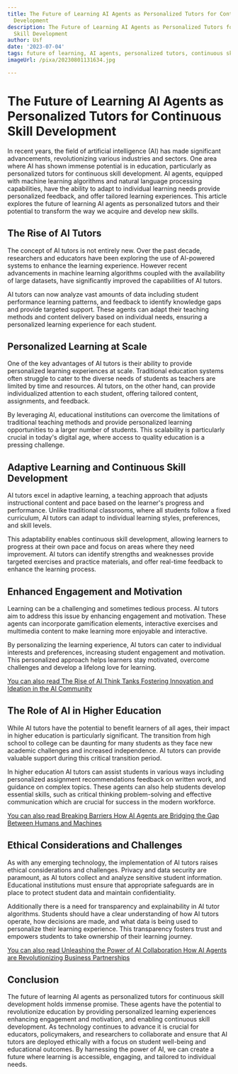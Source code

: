 ```yaml
---
title: The Future of Learning AI Agents as Personalized Tutors for Continuous Skill
  Development
description: The Future of Learning AI Agents as Personalized Tutors for Continuous
  Skill Development
author: Usf
date: '2023-07-04'
tags: future of learning, AI agents, personalized tutors, continuous skill development
imageUrl: /pixa/20230801131634.jpg

---
```

# The Future of Learning AI Agents as Personalized Tutors for Continuous Skill Development

In recent years,  the field of  artificial intelligence (AI) has made significant advancements, revolutionizing various industries and sectors. One area where AI has shown immense potential is  in education, particularly as personalized tutors for continuous skill  development.  AI agents, equipped with machine learning algorithms and natural language processing capabilities, have  the ability to adapt to individual learning needs provide personalized feedback, and offer tailored  learning experiences. This article explores the future of learning AI agents as  personalized  tutors and their  potential to transform the way we acquire and develop new skills.

## The  Rise of  AI Tutors

The concept of AI tutors is not entirely new. Over the past decade, researchers and educators have been exploring the use of AI-powered systems to enhance the learning experience.  However recent  advancements in machine learning algorithms coupled with the availability  of large datasets, have significantly improved the capabilities of AI tutors.

AI  tutors can  now analyze vast amounts of data including student  performance learning patterns, and feedback to identify knowledge gaps  and provide targeted support. These  agents can adapt their teaching methods and content delivery  based on individual needs, ensuring a personalized learning experience  for each student.

## Personalized Learning  at Scale

One of the key advantages of AI tutors is their ability to provide personalized learning experiences at scale. Traditional  education systems often struggle  to  cater to the diverse needs of students as teachers are limited by time and resources. AI tutors, on the other hand,  can provide individualized attention to each student, offering tailored content,  assignments, and  feedback.

By leveraging AI,  educational institutions can overcome the limitations of traditional teaching methods and provide personalized learning opportunities to a larger number  of students. This scalability is particularly  crucial in today's digital age, where access to  quality education  is a pressing challenge.

## Adaptive Learning and Continuous Skill Development

AI tutors excel in adaptive learning,  a teaching approach that adjusts instructional content  and pace based on the learner's progress and performance. Unlike traditional classrooms, where all students follow a fixed curriculum, AI  tutors can adapt to individual learning styles, preferences,  and skill levels.

This adaptability enables continuous skill development,  allowing learners to progress  at their own pace and focus on areas where they need improvement. AI tutors can identify strengths and weaknesses provide targeted exercises and practice materials, and  offer  real-time feedback to  enhance the learning process.

## Enhanced Engagement and Motivation

Learning can be a challenging and sometimes tedious process. AI  tutors  aim to address this issue by enhancing engagement and motivation. These  agents can incorporate gamification elements, interactive  exercises and  multimedia content to make learning more enjoyable and interactive.

By personalizing the learning experience, AI tutors can cater to individual interests and preferences, increasing  student engagement and motivation. This personalized approach helps learners stay motivated, overcome challenges and develop a lifelong love for  learning.

[You can also read The Rise of AI Think  Tanks Fostering Innovation and Ideation in the  AI Community](The%20Rise%20of%20AI%20Think%20Tanks%20Fostering%20Innovation%20and%20Ideation%20in%20the%20AI%20Community)


## The Role of AI in Higher Education

While AI tutors have the potential  to benefit learners of all  ages, their impact in higher education is particularly significant. The transition from high school to college can be daunting for many students as they face new academic challenges and increased independence. AI tutors can provide valuable support  during this critical transition period.

In higher education  AI tutors can  assist students in various ways including personalized assignment recommendations  feedback on written work,  and guidance on complex topics. These agents can also help students develop essential skills, such as critical thinking problem-solving and effective communication which are crucial for success in the modern workforce.

[You can also read Breaking  Barriers  How AI Agents are Bridging  the Gap Between Humans and Machines](Breaking%20Barriers%20How%20AI%20Agents%20are%20Bridging%20the%20Gap%20Between%20Humans%20and%20Machines)


## Ethical Considerations  and Challenges

As with any emerging technology, the implementation of  AI tutors raises ethical  considerations and challenges. Privacy  and data security  are  paramount, as AI tutors collect and  analyze sensitive student  information. Educational institutions must ensure that appropriate safeguards are in place to protect student data and maintain confidentiality.

Additionally there is a need for transparency and explainability in AI tutor algorithms. Students should have a clear understanding  of how  AI tutors operate, how decisions are  made, and what data is being used to personalize their learning experience. This transparency fosters trust and  empowers students to take ownership of their learning journey.

[You can also read Unleashing the Power of AI Collaboration How AI Agents  are Revolutionizing Business Partnerships](Unleashing%20the%20Power%20of%20AI%20Collaboration%20How%20AI%20Agents%20are%20Revolutionizing%20Business%20Partnerships)


## Conclusion

The future of learning AI agents as personalized tutors for continuous skill development  holds immense promise. These agents have the potential to revolutionize education by providing personalized learning experiences enhancing engagement and motivation, and enabling  continuous skill development. As technology continues  to advance it is crucial for educators, policymakers, and researchers to collaborate and ensure that  AI tutors are deployed ethically with  a focus  on student well-being and educational outcomes. By harnessing the power of AI, we can create a future where learning is accessible, engaging, and tailored to  individual needs.